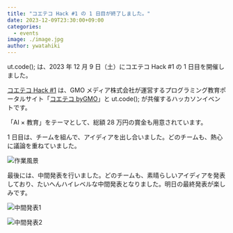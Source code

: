 ```yaml
---
title: "コエテコ Hack #1 の 1 日目が終了しました。"
date: 2023-12-09T23:30:00+09:00
categories:
  - events
image: ./image.jpg
author: ywatahiki
---
```


ut.code(); は、2023 年 12 月 9 日（土）にコエテコ Hack #1 の 1 日目を開催しました。

[コエテコ Hack #1](https://utcode.net/events/coeteco-hack-1/) は、GMO メディア株式会社が運営するプログラミング教育ポータルサイト「[コエテコ byGMO](https://coeteco.jp/)」と ut.code(); が共催するハッカソンイベントです。

「AI × 教育」をテーマとして、総額 28 万円の賞金も用意されています。

1 日目は、チームを組んで、アイディアを出し合いました。どのチームも、熱心に議論を重ねていました。

![作業風景](./work.jpg)

最後には、中間発表を行いました。どのチームも、素晴らしいアイディアを発表しており、たいへんハイレベルな中間発表となりました。明日の最終発表が楽しみです。

![中間発表1](./presentation1.jpg)

![中間発表2](./presentation2.jpg)
